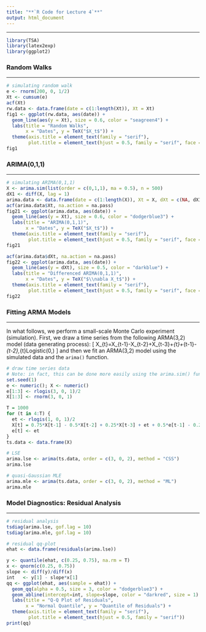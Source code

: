 ---
title: "**`R Code for Lecture 4`**"
output: html_document
---

***

```{r, message = F, warning = F}
library(TSA)
library(latex2exp)
library(ggplot2)
```

### Random Walks

***

```{r}
# simulating random walk
e <- rnorm(200, 0, 1/2)
Xt <- cumsum(e)
acf(Xt)
rw.data <- data.frame(date = c(1:length(Xt)), Xt = Xt)
fig1 <- ggplot(rw.data, aes(date)) + 
  geom_line(aes(y = Xt), size = 0.6, color = "seagreen4") +
  labs(title = "Random Walks", 
       x = "Dates", y = TeX("$X_t$")) +        
  theme(axis.title = element_text(family = "serif"),
        plot.title = element_text(hjust = 0.5, family = "serif", face = "bold"))
fig1
```

### ARIMA(0,1,1)

***

```{r, message = F, warning = F}
# simulating ARIMA(0,1,1)
X <- arima.sim(list(order = c(0,1,1), ma = 0.5), n = 500)
dX1 <- diff(X, lag = 1)
arima.data <- data.frame(date = c(1:length(X)), Xt = X, dXt = c(NA, dX1))
acf(arima.data$Xt, na.action = na.pass)
fig21 <- ggplot(arima.data, aes(date)) + 
  geom_line(aes(y = Xt), size = 0.6, color = "dodgerblue3") +
  labs(title = "ARIMA(0,1,1)", 
       x = "Dates", y = TeX("$X_t$")) +        
  theme(axis.title = element_text(family = "serif"),
        plot.title = element_text(hjust = 0.5, family = "serif", face = "bold"))
fig21

acf(arima.data$dXt, na.action = na.pass)
fig22 <- ggplot(arima.data, aes(date)) + 
  geom_line(aes(y = dXt), size = 0.5, color = "darkblue") +
  labs(title = "Differenced ARIMA(0,1,1)", 
       x = "Dates", y = TeX("$\\nabla X_t$")) +        
  theme(axis.title = element_text(family = "serif"),
        plot.title = element_text(hjust = 0.5, family = "serif", face = "bold"))
fig22
```

### Fitting ARMA Models

***

In what follows, we perform a small-scale Monte Carlo experiment (simulation). First, we draw a time series from the following ARMA(3,2) model (data generating process):
\[
X_{t}=\frac{3}{4}X_{t-1}-\frac{1}{2}X_{t-2}+\frac{1}{4}X_{t-3}+\epsilon_{t}+\frac{1}{2}\epsilon_{t-1}-\frac{1}{4}\epsilon_{t-2},\epsilon_{t}\overset{iid}{\sim}Logistic(0,\frac{1}{2})
\]
and then we fit an ARMA(3,2) model using the simulated data and the `arima()` function. 
```{r, message = F}
# draw time series data
# Note: in fact, this can be done more easily using the arima.sim() function
set.seed(1)
e <- numeric(); X <- numeric() 
e[1:3] <- rlogis(3, 0, 1)/2
X[1:3] <- rnorm(3, 0, 1)

T = 1000
for (t in 4:T) {
  et <- rlogis(1, 0, 1)/2
  X[t] = 0.75*X[t-1] - 0.5*X[t-2] + 0.25*X[t-3] + et + 0.5*e[t-1] - 0.25*e[t-2]
  e[t] <- et
}
ts.data <- data.frame(X)
```

```{r}
# LSE
arima.lse <- arima(ts.data, order = c(3, 0, 2), method = "CSS")
arima.lse

# quasi-Gaussian MLE
arima.mle <- arima(ts.data, order = c(3, 0, 2), method = "ML")
arima.mle
```

### Model Diagnostics: Residual Analysis

***

```{r, message = F}
# residual analysis
tsdiag(arima.lse, gof.lag = 10)
tsdiag(arima.mle, gof.lag = 10)

# residual qq-plot
ehat <- data.frame(residuals(arima.lse))

y <- quantile(ehat, c(0.25, 0.75), na.rm = T) 
x <- qnorm(c(0.25, 0.75))         
slope <- diff(y)/diff(x)             
int   <- y[1] - slope*x[1] 
qq <- ggplot(ehat, aes(sample = ehat)) +
  geom_qq(alpha = 0.5, size = 3, color = "dodgerblue3") +
  geom_abline(intercept=int, slope=slope, color = "darkred", size = 1) +
  labs(title = "Q-Q Plot of Residuals", 
       x = "Normal Quantile", y = "Quantile of Residuals") +
  theme(axis.title = element_text(family = "serif"),
        plot.title = element_text(hjust = 0.5, family = "serif"))
print(qq)
```